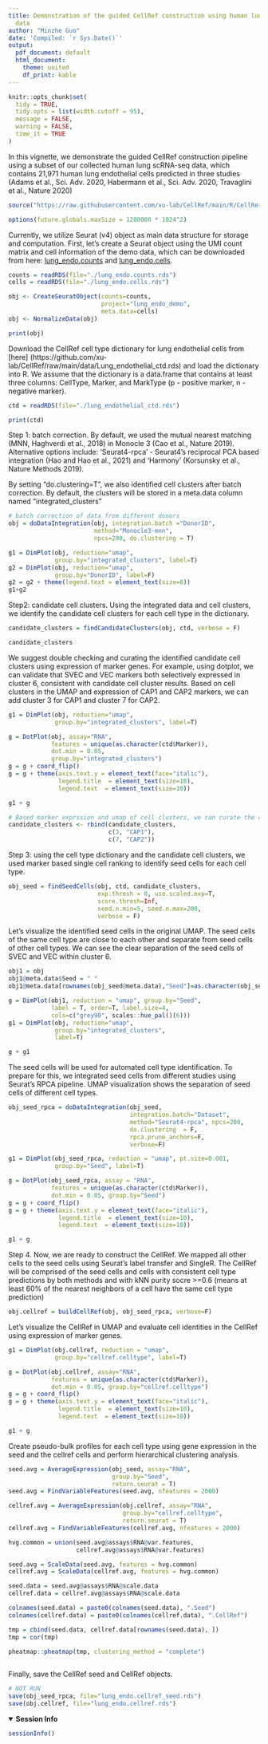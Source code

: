 ```yaml
---
title: Demonstration of the guided CellRef construction using human lung endothelial
  data
author: "Minzhe Guo"
date: 'Compiled: `r Sys.Date()`'
output:
  pdf_document: default
  html_document:
    theme: united
    df_print: kable
---
```


```r
knitr::opts_chunk$set(
  tidy = TRUE,
  tidy.opts = list(width.cutoff = 95),
  message = FALSE,
  warning = FALSE,
  time_it = TRUE
)
```

In this vignette, we demonstrate the guided CellRef construction pipeline using a subset of our collected human lung scRNA-seq data, which contains 21,971 human lung endothelial cells predicted in three studies (Adams et al., Sci. Adv. 2020, Habermann et al., Sci. Adv. 2020, Travaglini et al., Nature 2020)

```r
source("https://raw.githubusercontent.com/xu-lab/CellRef/main/R/CellRef_functions.R")

options(future.globals.maxSize = 1280000 * 1024^2)
```

Currently, we utilize Seurat (v4) object as main data structure for storage and computation. First, let's create a Seurat object using the UMI count matrix and cell information of the demo data, which can be downloaded from here: [lung_endo.counts](https://github.com/xu-lab/CellRef/raw/main/data/lung_endo.counts.rds) and [lung_endo.cells](https://github.com/xu-lab/CellRef/raw/main/data/lung_endo.cells.rds).

```r
counts = readRDS(file="./lung_endo.counts.rds")
cells = readRDS(file="./lung_endo.cells.rds")

obj <- CreateSeuratObject(counts=counts, 
                          project="lung_endo_demo", 
                          meta.data=cells)
obj <- NormalizeData(obj)

print(obj)
```

Download the CellRef cell type dictionary for lung endothelial cells from [here] (https://github.com/xu-lab/CellRef/raw/main/data/Lung_endothelial_ctd.rds) and load the dictionary into R. We assume that the dictionary is a data.frame that contains at least three columns: CellType, Marker, and MarkType (p - positive marker, n - negative marker).

```r
ctd = readRDS(file="./lung_endothelial_ctd.rds")

print(ctd)
```

Step 1: batch correction. By default, we used the mutual nearest matching (MNN, Haghverdi et al., 2018) in Monocle 3 (Cao et al., Nature 2019). Alternative options include: 'Seurat4-rpca' - Seurat4's reciprocal PCA based integration (Hao and Hao et al., 2021) and 'Harmony' (Korsunsky et al., Nature Methods 2019). 

By setting "do.clustering=T", we also identified cell clusters after batch correction. By default, the clusters will be stored in a meta.data column named "integrated_clusters"

```r
# batch correction of data from different donors
obj = doDataIntegration(obj, integration.batch ="DonorID", 
                        method="Monocle3-mnn", 
                        npcs=200, do.clustering = T)

g1 = DimPlot(obj, reduction="umap", 
             group.by="integrated_clusters", label=T)
g2 = DimPlot(obj, reduction="umap", 
             group.by="DonorID", label=F)
g2 = g2 + theme(legend.text = element_text(size=8))
g1+g2

```

Step2: candidate cell clusters. Using the integrated data and cell clusters, we identify the candidate cell clusters for each cell type in the dictionary. 

```r
candidate_clusters = findCandidateClusters(obj, ctd, verbose = F)

candidate_clusters
```

We suggest double checking and curating the identified candidate cell clusters using expression of marker genes. For example, using dotplot, we can validate that SVEC and VEC markers both selectively expressed in cluster 6, consistent with candidate cell cluster results. Based on cell clusters in the UMAP and expression of CAP1 and CAP2 markers, we can add cluster 3 for CAP1 and cluster 7 for CAP2.  
```r
g1 = DimPlot(obj, reduction="umap", 
             group.by="integrated_clusters", label=T)

g = DotPlot(obj, assay="RNA", 
            features = unique(as.character(ctd$Marker)),
            dot.min = 0.05, 
            group.by="integrated_clusters")
g = g + coord_flip() 
g = g + theme(axis.text.y = element_text(face="italic"), 
              legend.title  = element_text(size=10), 
              legend.text  = element_text(size=10))

g1 + g

# Based marker exprssion and umap of cell clusters, we can curate the candidate cell clusters, e.g., adding cluster 3 for CAP1 and cluster 7 for CAP2.
candidate_clusters <- rbind(candidate_clusters, 
                            c(3, "CAP1"), 
                            c(7, "CAP2"))

```

Step 3: using the cell type dictionary and the candidate cell clusters, we used marker based single cell ranking to identify seed cells for each cell type.
```r

obj_seed = findSeedCells(obj, ctd, candidate_clusters, 
                         exp.thresh = 0, use.scaled.exp=T,  
                         score.thresh=Inf, 
                         seed.n.min=5, seed.n.max=200,
                         verbose = F)
```

Let's visualize the identified seed cells in the original UMAP. The seed cells of the same cell type are close to each other and separate from seed cells of other cell types. We can see the clear separation of the seed cells of SVEC and VEC within cluster 6.
```r
obj1 = obj
obj1@meta.data$Seed = " "
obj1@meta.data[rownames(obj_seed@meta.data),"Seed"]=as.character(obj_seed@meta.data$Seed)

g = DimPlot(obj1, reduction = "umap", group.by="Seed", 
            label = T, order=T, label.size=4,
            cols=c("grey90", scales::hue_pal()(6)))
g1 = DimPlot(obj, reduction="umap", 
             group.by="integrated_clusters", 
             label=T)

g + g1

```

The seed cells will be used for automated cell type identification. To prepare for this, we integrated seed cells from different studies using Seurat's RPCA pipeline. UMAP visualization shows the separation of seed cells of different cell types.
```r
obj_seed_rpca = doDataIntegration(obj_seed, 
                                  integration.batch="Dataset", 
                                  method="Seurat4-rpca", npcs=200, 
                                  do.clustering  = F, 
                                  rpca.prune_anchors=F, 
                                  verbose=F)

g1 = DimPlot(obj_seed_rpca, reduction = "umap", pt.size=0.001, 
             group.by="Seed", label=T)

g = DotPlot(obj_seed_rpca, assay = "RNA", 
            features = unique(as.character(ctd$Marker)), 
            dot.min = 0.05, group.by="Seed")
g = g + coord_flip() 
g = g + theme(axis.text.y = element_text(face="italic"), 
              legend.title  = element_text(size=10), 
              legend.text  = element_text(size=10))

g1 + g
```

Step 4. Now, we are ready to construct the CellRef. We mapped all other cells to the seed cells using Seurat's label transfer and SingleR. The CellRef will be comprised of the seed cells and cells with consistent cell type predictions by both methods and with kNN purity socre >=0.6 (means at least 60% of the nearest neighbors of a cell have the same cell type prediction)
```r
obj.cellref = buildCellRef(obj, obj_seed_rpca, verbose=F)
```

Let's visualize the CellRef in UMAP and evaluate cell identities in the CellRef using expression of marker genes.
```r
g1 = DimPlot(obj.cellref, reduction = "umap", 
             group.by="cellref.celltype", label=T)

g = DotPlot(obj.cellref, assay="RNA", 
            features = unique(as.character(ctd$Marker)), 
            dot.min = 0.05, group.by="cellref.celltype")
g = g + coord_flip() 
g = g + theme(axis.text.y = element_text(face="italic"), 
              legend.title  = element_text(size=10), 
              legend.text  = element_text(size=10))

g1 + g
```


Create pseudo-bulk profiles for each cell type using gene expression in the seed and the cellref cells and perform hierarchical clustering analysis.
```r

seed.avg = AverageExpression(obj_seed, assay="RNA",
                             group.by="Seed", 
                             return.seurat = T)
seed.avg = FindVariableFeatures(seed.avg, nfeatures = 2000)

cellref.avg = AverageExpression(obj.cellref, assay="RNA", 
                                group.by="cellref.celltype",
                                return.seurat = T)
cellref.avg = FindVariableFeatures(cellref.avg, nfeatures = 2000)

hvg.common = union(seed.avg@assays$RNA@var.features, 
                   cellref.avg@assays$RNA@var.features)

seed.avg = ScaleData(seed.avg, features = hvg.common)
cellref.avg = ScaleData(cellref.avg, features = hvg.common)

seed.data = seed.avg@assays$RNA@scale.data
cellref.data = cellref.avg@assays$RNA@scale.data

colnames(seed.data) = paste0(colnames(seed.data), ".Seed")
colnames(cellref.data) = paste0(colnames(cellref.data), ".CellRef")

tmp = cbind(seed.data, cellref.data[rownames(seed.data), ])
tmp = cor(tmp)

pheatmap::pheatmap(tmp, clustering_method = "complete")
  
```

Finally, save the CellRef seed and CellRef objects.
```r
# NOT RUN
save(obj_seed_rpca, file="lung_endo.cellref_seed.rds")
save(obj.cellref, file="lung_endo.cellref.rds")
```

<details open>
  <summary>**Session Info**</summary>
```r
sessionInfo()
```
</details>
